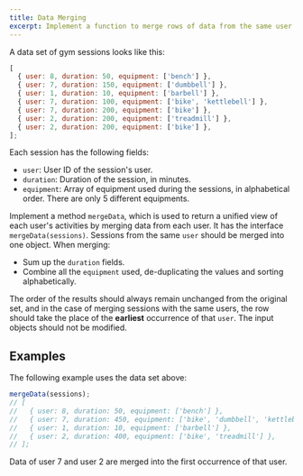```yaml
---
title: Data Merging
excerpt: Implement a function to merge rows of data from the same user
---
```


A data set of gym sessions looks like this:

```js
[
  { user: 8, duration: 50, equipment: ['bench'] },
  { user: 7, duration: 150, equipment: ['dumbbell'] },
  { user: 1, duration: 10, equipment: ['barbell'] },
  { user: 7, duration: 100, equipment: ['bike', 'kettlebell'] },
  { user: 7, duration: 200, equipment: ['bike'] },
  { user: 2, duration: 200, equipment: ['treadmill'] },
  { user: 2, duration: 200, equipment: ['bike'] },
];
```

Each session has the following fields:

- `user`: User ID of the session's user.
- `duration`: Duration of the session, in minutes.
- `equipment`: Array of equipment used during the sessions, in alphabetical order. There are only 5 different equipments.

Implement a method `mergeData`, which is used to return a unified view of each user's activities by merging data from each user. It has the interface `mergeData(sessions)`. Sessions from the same `user` should be merged into one object. When merging:

- Sum up the `duration` fields.
- Combine all the `equipment` used, de-duplicating the values and sorting alphabetically.

The order of the results should always remain unchanged from the original set, and in the case of merging sessions with the same users, the row should take the place of the **earliest** occurrence of that `user`. The input objects should not be modified.

## Examples

The following example uses the data set above:

```js
mergeData(sessions);
// [
//   { user: 8, duration: 50, equipment: ['bench'] },
//   { user: 7, duration: 450, equipment: ['bike', 'dumbbell', 'kettlebell'] },
//   { user: 1, duration: 10, equipment: ['barbell'] },
//   { user: 2, duration: 400, equipment: ['bike', 'treadmill'] },
// ];
```

Data of user 7 and user 2 are merged into the first occurrence of that user.
